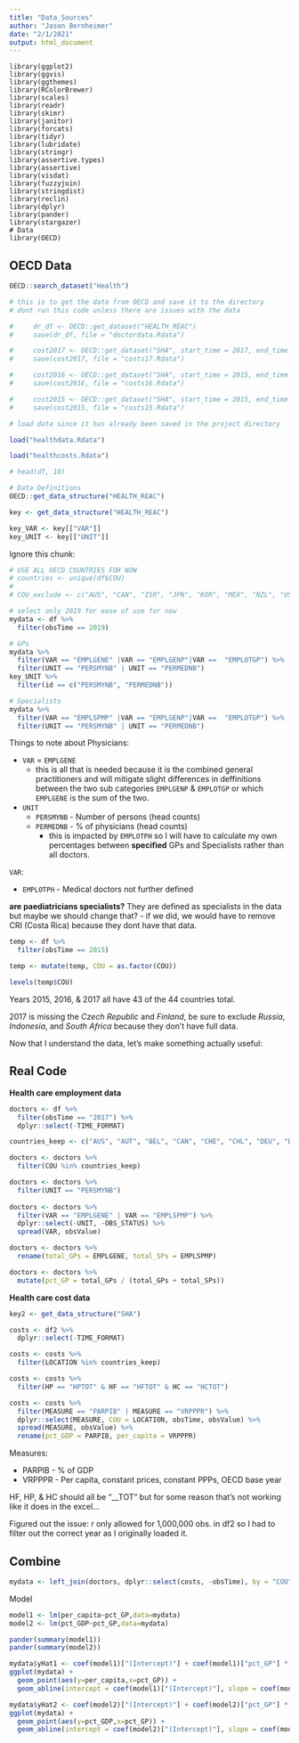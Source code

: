 ```yaml
---
title: "Data_Sources"
author: "Jason Bernheimer"
date: "2/1/2021"
output: html_document
---
```


```undefined
library(ggplot2)
library(ggvis)
library(ggthemes)
library(RColorBrewer)
library(scales)
library(readr)
library(skimr)
library(janitor)
library(forcats)
library(tidyr)
library(lubridate)
library(stringr)
library(assertive.types)
library(assertive)
library(visdat)
library(fuzzyjoin)
library(stringdist)
library(reclin)
library(dplyr)
library(pander)
library(stargazer)
# Data
library(OECD)
```

## OECD Data

```r
OECD::search_dataset("Health")
```

```r
# this is to get the data from OECD and save it to the directory
# dont run this code unless there are issues with the data

#     dr_df <- OECD::get_dataset("HEALTH_REAC")
#     save(dr_df, file = "doctordata.Rdata")

#     cost2017 <- OECD::get_dataset("SHA", start_time = 2017, end_time = 2017)
#     save(cost2017, file = "costs17.Rdata")

#     cost2016 <- OECD::get_dataset("SHA", start_time = 2015, end_time = 2015)
#     save(cost2016, file = "costs16.Rdata")

#     cost2015 <- OECD::get_dataset("SHA", start_time = 2015, end_time = 2015)
#     save(cost2015, file = "costs15.Rdata")
```

```r
# load data since it has already been saved in the project directory

load("healthdata.Rdata")

load("healthcosts.Rdata")

# head(df, 10)
```

```r
# Data Definitions
OECD::get_data_structure("HEALTH_REAC")

key <- get_data_structure("HEALTH_REAC")

key_VAR <- key[["VAR"]]
key_UNIT <- key[["UNIT"]]
```


Ignore this chunk:
```r
# USE ALL OECD COUNTRIES FOR NOW
# countries <- unique(df$COU)
# 
# COU_exclude <- c("AUS", "CAN", "ISR", "JPN", "KOR", "MEX", "NZL", "USA", "BRA", "CHL", "CHN", "IND", "IDN", "RUS", "ZAF", "COL", "CRI")
```

```r
# select only 2019 for ease of use for now
mydata <- df %>%
  filter(obsTime == 2019)

# GPs
mydata %>%
  filter(VAR == "EMPLGENE" |VAR == "EMPLGENP"|VAR ==  "EMPLOTGP") %>%
  filter(UNIT == "PERSMYNB" | UNIT == "PERMEDNB")
key_UNIT %>%
  filter(id == c("PERSMYNB", "PERMEDNB"))

# Specialists
mydata %>%
  filter(VAR == "EMPLSPMP" |VAR == "EMPLGENP"|VAR ==  "EMPLOTGP") %>%
  filter(UNIT == "PERSMYNB" | UNIT == "PERMEDNB")

```


Things to note about Physicians: 

* `VAR` = `EMPLGENE`
  + this is all that is needed because it is the combined general practitioners and will mitigate slight differences in deffinitions between the two sub categories `EMPLGENP` & `EMPLOTGP` or which `EMPLGENE` is the sum of the two.
* `UNIT`
  + `PERSMYNB` - Number of persons (head counts)
  + `PERMEDNB` - % of physicians (head counts)
    + this is impacted by `EMPLOTPH` so I will have to calculate my own percentages between **specified** GPs and Specialists rather than all doctors.

`VAR`:

* `EMPLOTPH` - Medical doctors not further defined

**are paediatricians specialists?** They are defined as specialists in the data but maybe we should change that? - if we did, we would have to remove CRI (Costa Rica) because they dont have that data.


```r
temp <- df %>%
  filter(obsTime == 2015) 

temp <- mutate(temp, COU = as.factor(COU))

levels(temp$COU)
```

Years 2015, 2016, & 2017 all have 43 of the 44 countries total. 

2017 is missing the *Czech Republic* and *Finland*, be sure to exclude *Russia*, *Indonesia*, and *South Africa* because they don't have full data.


Now that I understand the data, let's make something actually useful:

## Real Code

**Health care employment data**

```r
doctors <- df %>%
  filter(obsTime == "2017") %>%
  dplyr::select(-TIME_FORMAT)

countries_keep <- c("AUS", "AUT", "BEL", "CAN", "CHE", "CHL", "DEU", "DNK", "ESP", "EST", "FRA", "GBR", "GRC", "HUN", "IRL", "ISL", "ISR", "ITA", "KOR", "LTU", "LUX", "LVA", "MEX", "NLD", "NOR", "NZL", "POL", "PRT", "SVN", "SWE", "TUR", "USA")

doctors <- doctors %>%
  filter(COU %in% countries_keep)
```


```r
doctors <- doctors %>%
  filter(UNIT == "PERSMYNB")
  
doctors <- doctors %>%
  filter(VAR == "EMPLGENE" | VAR == "EMPLSPMP") %>%
  dplyr::select(-UNIT, -OBS_STATUS) %>%
  spread(VAR, obsValue)

doctors <- doctors %>%
  rename(total_GPs = EMPLGENE, total_SPs = EMPLSPMP)

doctors <- doctors %>%
  mutate(pct_GP = total_GPs / (total_GPs + total_SPs))
```


**Health care cost data**

```r
key2 <- get_data_structure("SHA")
```

```r
costs <- df2 %>%
  dplyr::select(-TIME_FORMAT)

costs <- costs %>%
  filter(LOCATION %in% countries_keep)

costs <- costs %>%
  filter(HP == "HPTOT" & HF == "HFTOT" & HC == "HCTOT")

costs <- costs %>%
  filter(MEASURE == "PARPIB" | MEASURE == "VRPPPR") %>%
  dplyr::select(MEASURE, COU = LOCATION, obsTime, obsValue) %>%
  spread(MEASURE, obsValue) %>%
  rename(pct_GDP = PARPIB, per_capita = VRPPPR)
```

Measures:

* PARPIB - % of GDP
* VRPPPR - Per capita, constant prices, constant PPPs, OECD base year

HF, HP, & HC should all be "__TOT" but for some reason that's not working like it does in the excel...

Figured out the issue: r only allowed for 1,000,000 obs. in df2 so I had to filter out the correct year as I originally loaded it.

## Combine

```r
mydata <- left_join(doctors, dplyr::select(costs, -obsTime), by = "COU")
```

Model
```r
model1 <- lm(per_capita~pct_GP,data=mydata)
model2 <- lm(pct_GDP~pct_GP,data=mydata)

pander(summary(model1))
pander(summary(model2))
```
```r
mydata$yHat1 <- coef(model1)["(Intercept)"] + coef(model1)["pct_GP"] * mydata$pct_GP
ggplot(mydata) + 
  geom_point(aes(y=per_capita,x=pct_GP)) +
  geom_abline(intercept = coef(model1)["(Intercept)"], slope = coef(model1)["pct_GP"], col="black")

mydata$yHat2 <- coef(model2)["(Intercept)"] + coef(model2)["pct_GP"] * mydata$pct_GP
ggplot(mydata) + 
  geom_point(aes(y=pct_GDP,x=pct_GP)) +
  geom_abline(intercept = coef(model2)["(Intercept)"], slope = coef(model2)["pct_GP"], col="black")
```



